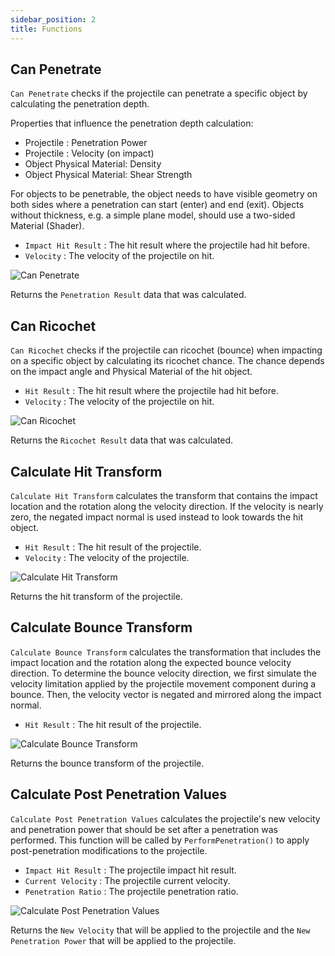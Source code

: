 ```yaml
---
sidebar_position: 2
title: Functions
---
```



## Can Penetrate

`Can Penetrate` checks if the projectile can penetrate a specific object by
calculating the penetration depth.

Properties that influence the penetration depth calculation:
- Projectile : Penetration Power
- Projectile : Velocity (on impact)
- Object Physical Material: Density
- Object Physical Material: Shear Strength

For objects to be penetrable, the object needs to have visible geometry on both
sides where a penetration can start (enter) and end (exit).
Objects without thickness, e.g. a simple plane model, should use a two-sided
Material (Shader).

* `Impact Hit Result` <Step text="1"/> : The hit result where the projectile
had hit before.
* `Velocity` <Step text="2"/> : The velocity of the projectile on hit.

![Can Penetrate](_static/img/functions/can-penetrate.png)

Returns the `Penetration Result` <Step text="3"/> data that was calculated.

## Can Ricochet

`Can Ricochet` checks if the projectile can ricochet (bounce) when impacting on
a specific object by calculating its ricochet chance. The chance depends on
the impact angle and Physical Material of the hit object.

* `Hit Result` <Step text="1"/> : The hit result where the projectile had
hit before.
* `Velocity` <Step text="2"/> : The velocity of the projectile on hit.

![Can Ricochet](_static/img/functions/can-ricochet.png)

Returns the `Ricochet Result` <Step text="3"/> data that was calculated.

## Calculate Hit Transform

`Calculate Hit Transform` calculates the transform that contains the impact
location and the rotation along the velocity direction.
If the velocity is nearly zero, the negated impact normal is used instead to
look towards the hit object.

* `Hit Result` <Step text="1"/> : The hit result of the projectile.
* `Velocity` <Step text="2"/> : The velocity of the projectile.

![Calculate Hit Transform](_static/img/functions/calculate-hit-transform.png)

Returns the hit transform <Step text="3"/> of the projectile.

## Calculate Bounce Transform

`Calculate Bounce Transform` calculates the transformation that includes the
impact location and the rotation along the expected bounce velocity direction.
To determine the bounce velocity direction, we first simulate the velocity
limitation applied by the projectile movement component during a bounce.
Then, the velocity vector is negated and mirrored along the impact normal.

* `Hit Result` <Step text="1"/> : The hit result of the projectile.

![Calculate Bounce Transform](_static/img/functions/calculate-bounce-transform.png)

Returns the bounce transform <Step text="2"/> of the projectile.

## Calculate Post Penetration Values

`Calculate Post Penetration Values` calculates the projectile's new velocity and
penetration power that should be set after a penetration was performed.
This function will be called by `PerformPenetration()` to apply post-penetration
modifications to the projectile.

* `Impact Hit Result` <Step text="1"/> : The projectile impact hit result.
* `Current Velocity` <Step text="2"/> : The projectile current velocity.
* `Penetration Ratio` <Step text="3"/> : The projectile penetration ratio.

![Calculate Post Penetration Values](_static/img/functions/calculate-post-penetration-values.png)

Returns the `New Velocity` <Step text="4"/> that will be applied to the
projectile and the `New Penetration Power` <Step text="5"/> that will be applied
to the projectile.